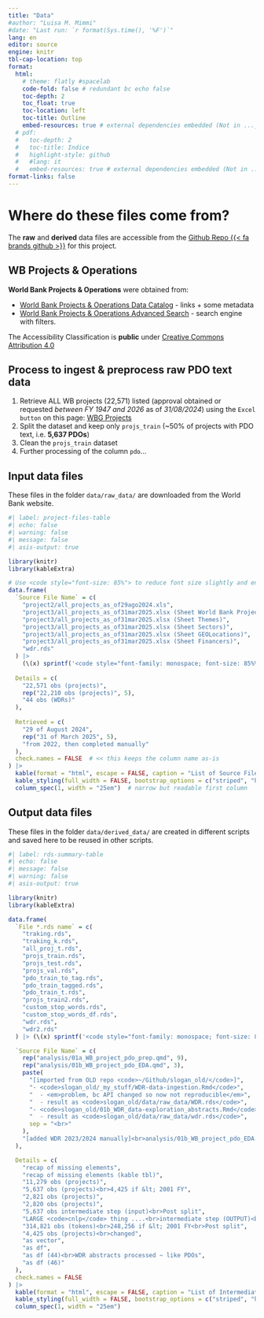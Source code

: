 ```yaml
---
title: "Data"
#author: "Luisa M. Mimmi"
#date: "Last run: `r format(Sys.time(), '%F')`"
lang: en
editor: source
engine: knitr
tbl-cap-location: top
format:
  html:
    # theme: flatly #spacelab
    code-fold: false # redundant bc echo false 
    toc-depth: 2
    toc_float: true
    toc-location: left
    toc-title: Outline
    embed-resources: true # external dependencies embedded (Not in ..._files/)
  # pdf:
  #   toc-depth: 2
  #   toc-title: Indice
  #   highlight-style: github
  #   #lang: it
  #   embed-resources: true # external dependencies embedded (Not in ..._files/)
format-links: false
---
```


# Where do these files come from?

The **raw** and **derived** data files are accessible from the [Github Repo {{< fa brands github >}}](https://github.com/Lulliter/slogan) for this project. 

## WB Projects & Operations
**World Bank Projects & Operations** were obtained from: 

+ [World Bank Projects & Operations Data Catalog](https://datacatalog.worldbank.org/search/dataset/0037800) - links + some metadata
+ [World Bank Projects & Operations Advanced Search](https://projects.worldbank.org/en/projects-operations/project-search) - search engine with filters.  

The Accessibility Classification is **public** under [Creative Commons Attribution 4.0](https://datacatalog.worldbank.org/public-licenses?fragment=cc)
 
## Process to ingest & preprocess raw PDO text data

1. Retrieve ALL WB projects (22,571) listed (approval obtained or requested *between FY 1947 and 2026* as of *31/08/2024*) using the `Excel button` on this page: [WBG Projects](https://projects.worldbank.org/en/projects-operations/projects-list?str_fiscalyear=1979&end_fiscalyear=1979&os=0) 
2. Split the dataset and keep only `projs_train` (~50% of projects with PDO text, i.e. **5,637 PDOs**)
3. Clean the `projs_train` dataset 
4. Further processing of the column `pdo`...

<!-- ::: {.callout-warning icon="false" collapse="true" style="background-color: #fffcf9;"} -->
<!-- ### {{< bi terminal-fill color=#9b6723 >}} Nerdy Note -->
<!-- I had made a prior attempt to ingest the WB document data using the `rvest` package, following the work of [Stephanie Tran](https://github.com/transteph/world-bank-document-scraping) project who created the function `R/f_scrape_WB-OKR.R`. However the WB website has changed and the function is not working anymore. -->
<!-- ::: -->

## Input data files 
These files in the folder `data/raw_data/` are downloaded from the World Bank website.


```r
#| label: project-files-table
#| echo: false
#| warning: false
#| message: false
#| asis-output: true

library(knitr)
library(kableExtra)

# Use <code style="font-size: 85%"> to reduce font size slightly and ensure fixed width
data.frame(
  `Source File Name` = c(
    "project2/all_projects_as_of29ago2024.xls",
    "project3/all_projects_as_of31mar2025.xlsx (Sheet World Bank Projects)",
    "project3/all_projects_as_of31mar2025.xlsx (Sheet Themes)",
    "project3/all_projects_as_of31mar2025.xlsx (Sheet Sectors)",
    "project3/all_projects_as_of31mar2025.xlsx (Sheet GEOLocations)",
    "project3/all_projects_as_of31mar2025.xlsx (Sheet Financers)",
    "wdr.rds"
  ) |> 
    (\(x) sprintf('<code style="font-family: monospace; font-size: 85%%">%s</code>', x))(),
  
  Details = c(
    "22,571 obs (projects)",
    rep("22,210 obs (projects)", 5),
    "44 obs (WDRs)"
  ),
  
  Retrieved = c(
    "29 of August 2024",
    rep("31 of March 2025", 5),
    "from 2022, then completed manually"
  ),
  check.names = FALSE  # << this keeps the column name as-is
) |>
  kable(format = "html", escape = FALSE, caption = "List of Source Files and Retrieval Dates") |>
  kable_styling(full_width = FALSE, bootstrap_options = c("striped", "hover")) |>
  column_spec(1, width = "25em")  # narrow but readable first column
```


## Output data files
These files in the folder `data/derived_data/` are created in different scripts and saved here to be reused in other scripts.


```r
#| label: rds-summary-table
#| echo: false
#| message: false
#| warning: false
#| asis-output: true

library(knitr)
library(kableExtra)

data.frame(
  `File *.rds name` = c(
    "traking.rds",
    "traking_k.rds",
    "all_proj_t.rds",
    "projs_train.rds",
    "projs_test.rds",
    "projs_val.rds",
    "pdo_train_to_tag.rds",
    "pdo_train_tagged.rds",
    "pdo_train_t.rds",
    "projs_train2.rds",
    "custom_stop_words.rds",
    "custom_stop_words_df.rds",
    "wdr.rds",
    "wdr2.rds"
  ) |> (\(x) sprintf('<code style="font-family: monospace; font-size: 85%%">%s</code>', x))(),

  `Source File Name` = c(
    rep("analysis/01a_WB_project_pdo_prep.qmd", 9),
    rep("analysis/01b_WB_project_pdo_EDA.qmd", 3),
    paste(
      "[imported from OLD repo <code>~/Github/slogan_old/</code>]",
      "- <code>slogan_old/_my_stuff/WDR-data-ingestion.Rmd</code>",
      "  - <em>problem, bc API changed so now not reproducible</em>",
      "  - result as <code>slogan_old/data/raw_data/WDR.rds</code>",
      "- <code>slogan_old/01b_WDR_data-exploration_abstracts.Rmd</code>",
      "  - result as <code>slogan_old/data/raw_data/wdr.rds</code>",
      sep = "<br>"
    ),
    "[added WDR 2023/2024 manually]<br>analysis/01b_WB_project_pdo_EDA.qmd"
  ),

  Details = c(
    "recap of missing elements",
    "recap of missing elements (kable tbl)",
    "11,279 obs (projects)",
    "5,637 obs (projects)<br>4,425 if &lt; 2001 FY",
    "2,821 obs (projects)",
    "2,820 obs (projects)",
    "5,637 obs intermediate step (input)<br>Post split",
    "LARGE <code>cnlp</code> thing ....<br>intermediate step (OUTPUT)<br>Post split",
    "314,821 obs (tokens)<br>248,256 if &lt; 2001 FY<br>Post split",
    "4,425 obs (projects)<br>changed",
    "as vector",
    "as df",
    "as df (44)<br>WDR abstracts processed ~ like PDOs",
    "as df (46)"
  ),
  check.names = FALSE
) |>
  kable(format = "html", escape = FALSE, caption = "List of Intermediate `.rds` Files") |>
  kable_styling(full_width = FALSE, bootstrap_options = c("striped", "hover")) |>
  column_spec(1, width = "25em")
```

